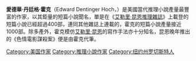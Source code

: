{{unreferenced|time=2019-11-04}}
{{expand english|time=2019-11-04}}
{{Infobox writer
| name         = 愛德華·丹廷格·霍克
| image        =
| imagesize    =
| caption      =
| pseudonym    =
| birth_name    =
| birth_date    = {{birth date|1930|2|22}}
| birth_place   = [[美國|美國]][[紐約州|紐約州]][[羅徹斯特_(紐約州)|羅徹斯特]]
| death_date    ={{Death date and age|2008|1|17|1930|2|22}}
| death_place   =[[美國|美國]][[紐約州|紐約州]][[羅徹斯特_(紐約州)|羅徹斯特]]
| occupation   = [[小說家|小說家]]
| nationality  = {{USA}}
| period       =
| genre        = [[推理小說|推理小說]]
| subject      =
| movement     =
| awards =[[愛倫·坡獎|愛倫·坡獎]]
|original=
|notableworks=}}

'''愛德華·丹廷格·霍克'''（Edward Dentinger Hoch，{{bd|1930年|2月22日|2008年|1月17日|Hoch}}）是美國當代推理小說產量最豐富的作家，以其鉅量的短篇小說聞名，單是在《[[艾勒里·昆恩推理雜誌|艾勒里·昆恩推理雜誌]]》上載登的短篇小說已經超過400部，連同其他雜誌上連載的，霍克的短篇小說產量接近1000部。除多產外，霍克模仿[[艾勒里·昆恩|艾勒里·昆恩]]的寫作手法亦十分知名，昆恩晚年推出的《色情電影謀殺案》便是由霍克代筆。

{{normdaten}}
{{DEFAULTSORT:Hoch}}
[[Category:美国作家|Category:美国作家]]
[[Category:推理小說作家|Category:推理小說作家]]
[[Category:纽约州罗切斯特人|Category:纽约州罗切斯特人]]